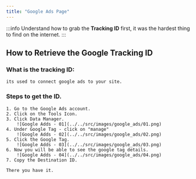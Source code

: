 ```yaml
---
title: "Google Ads Page"
---
```


:::info Understand how to grab the <b>Tracking ID</b> first, it was the hardest thing to find on the internet. :::

## How to Retrieve the Google Tracking ID

### What is the tracking ID:
    its used to connect google ads to your site.

### Steps to get the ID.
    1. Go to the Google Ads account.
    2. Click on the Tools Icon.
    3. Click Data Manager.
        ![Google Adds - 01](../../src/images/google_ads/01.png)
    4. Under Google Tag - click on "manage"
        ![Google Adds - 02](../../src/images/google_ads/02.png)
    5. Click the Google Tag.
        ![Google Adds - 03](../../src/images/google_ads/03.png)
    6. Now you will be able to see the google tag details.
        ![Google Adds - 04](../../src/images/google_ads/04.png)
    7. Copy the Destination ID.

    There you have it.